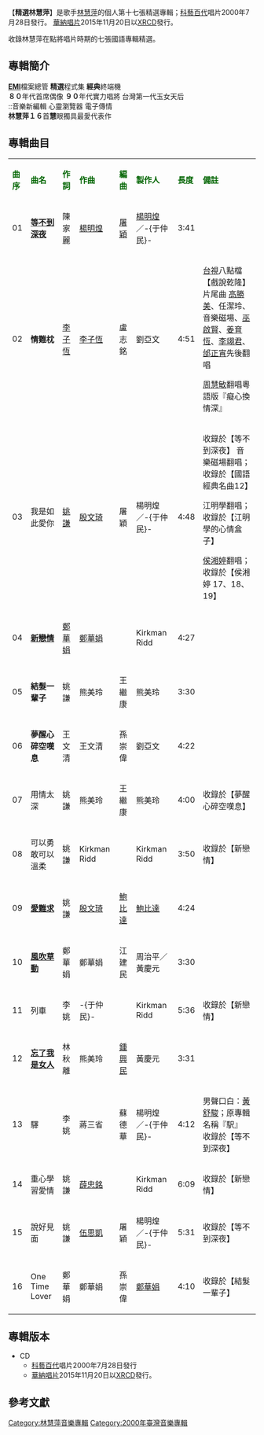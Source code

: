 {{unreferenced|time=2014-01-16T14:29:20+00:00}}
{{Album infobox | <!-- See Wikipedia:WikiProject_Albums -->
|  Name        = 精選林慧萍
|  Type        = 精選輯
|  Artist      = [[林慧萍|林慧萍]]
| cover = Replace this image female.svg
| 圖片簡介 =
|  Released    = 2000年7月28日
|  Genre       = [[國語流行音樂|國語流行音樂]]
|  Length      =  71 分 51 秒
|  Label       = [[科藝百代|科藝百代]]
|  Number      = 
|  Producer    = [[楊明煌|楊明煌]]／-{于仲民}- ／劉亞文／熊美玲
                   [[鄭華娟|鄭華娟]]／周治平／黃慶元／[[鮑比達|鮑比達]]／Kirkman Ridd
| Last album  = '''[[林慧萍往昔金曲精選3|林慧萍往昔金曲精選3]]'''<br>（2000年1月））
| This album  = '''精選林慧萍'''<br>（2000年7月）
| Next album  = '''[[林慧萍往昔金曲精選4|林慧萍往昔金曲精選4]]'''<br>（2000年12月））
}}

【'''精選林慧萍'''】是歌手[[林慧萍|林慧萍]]的個人第十七張精選專輯；[[科藝百代|科藝百代]]唱片2000年7月28日發行。
[[華納唱片|華納唱片]]2015年11月20日以[[XRCD|XRCD]]發行。

收錄林慧萍在點將唱片時期的七張國語專輯精選。

==專輯簡介==
'''[[EMI|EMI]]'''檔案總管  '''精選'''程式集  '''經典'''終端機<br>
'''８０'''年代首席偶像  '''９０'''年代實力唱將  台灣第一代玉女天后<br>
::音樂新編輯  心靈瀏覽器  電子傳情<br>
'''林慧萍１６'''首'''慧'''眼獨具最愛代表作<br>


==專輯曲目==
{| class="wikitable"
|-
| <font color=darkgreen>'''曲序'''</font> || <font color=darkgreen>'''曲名'''</font> || <font color=darkgreen>'''作詞'''</font> || <font color=darkgreen>'''作曲'''</font> || <font color=darkgreen>'''編曲'''</font>||<font color=darkgreen>'''製作人'''</font> || <font color=darkgreen>'''長度'''</font>  || <font color=darkgreen>'''備註'''</font>
|-
| 01 || '''[[等不到深夜|等不到深夜]]''' || 陳家麗 || [[楊明煌|楊明煌]] || [[屠穎|屠穎]] || [[楊明煌|楊明煌]]／-{于仲民}- || 3:41 || 
|-
| 02 || '''情難枕''' || [[李子恆|李子恆]] || [[李子恆|李子恆]] || 盧志銘 || 劉亞文 || 4:51 ||  [[台視|台視]]八點檔【戲說乾隆】片尾曲
[[高勝美|高勝美]]、任潔玲、音樂磁場、[[巫啟賢|巫啟賢]]、[[姜育恆|姜育恆]]、[[李翊君|李翊君]]、[[邰正宵|邰正宵]]先後翻唱

[[周慧敏|周慧敏]]翻唱粵語版『癡心換情深』

|-
| 03 || 我是如此愛你 || [[姚謙|姚謙]] || [[殷文琦|殷文琦]] || 屠穎 || 楊明煌／-{于仲民}- || 4:48 || 收錄於【等不到深夜】
音樂磁場翻唱；收錄於【國語經典名曲12】

江明學翻唱；收錄於【江明學的心情盒子】

[[侯湘婷|侯湘婷]]翻唱；收錄於【侯湘婷 17、18、19】
|-
| 04 || '''[[新戀情|新戀情]]''' || [[鄭華娟|鄭華娟]] || [[鄭華娟|鄭華娟]] ||  || Kirkman Ridd || 4:27 || 
|-
| 05 || '''結髮一輩子''' || 姚謙 || 熊美玲 || 王繼康 || 熊美玲 ||3:30 || 
|-
| 06 || '''夢醒心碎空嘆息''' || 王文清 || 王文清 || 孫崇偉 || 劉亞文 || 4:22 || 
|-
| 07 || 用情太深 || 姚謙 || 熊美玲 || 王繼康 || 熊美玲 || 4:00 || 收錄於【夢醒心碎空嘆息】
|-
| 08 || 可以勇敢可以溫柔 || 姚謙 || Kirkman Ridd ||  || Kirkman Ridd || 3:50 || 收錄於【新戀情】
|-
| 09 || '''[[愛難求|愛難求]]''' || 姚謙 || [[殷文琦|殷文琦]] || [[鮑比達|鮑比達]] || [[鮑比達|鮑比達]] || 4:24 ||
|-
| 10 || '''[[風吹草動|風吹草動]]''' || 鄭華娟 || 鄭華娟 || 江建民 || 周治平／黃慶元 || 3:30 ||
|-
| 11 || 列車 || 李姚 || -{于仲民}- ||   || Kirkman Ridd || 5:36 || 收錄於【新戀情】
|-
| 12 || '''[[忘了我是女人|忘了我是女人]]''' || 林秋離 || 熊美玲 || [[鍾興民|鍾興民]] || 黃慶元 || 3:31 ||
|-
| 13 || 驛 || 李姚 || 蔣三省 || 蘇德華 || 楊明煌／-{于仲民}- || 4:12 || 男聲口白：[[黃舒駿|黃舒駿]]；原專輯名稱『駅』
收錄於【等不到深夜】
|-
| 14 || 重心學習愛情 || 姚謙 || [[薛忠銘|薛忠銘]] ||  ||  Kirkman Ridd || 6:09 || 收錄於【新戀情】
|-
| 15 || 說好見面 || 姚謙 || [[伍思凱|伍思凱]] || 屠穎 || 楊明煌／-{于仲民}- || 5:31 || 收錄於【等不到深夜】
|-
| 16 || One Time Lover || 鄭華娟 || 鄭華娟 || 孫崇偉 || [[鄭華娟|鄭華娟]] || 4:10 ||  收錄於【結髮一輩子】
|}

== 專輯版本 ==
*CD
**[[科藝百代|科藝百代]]唱片2000年7月28日發行
**[[華納唱片|華納唱片]]2015年11月20日以[[XRCD|XRCD]]發行。

==參考文獻==
{{reflist}}

[[Category:林慧萍音樂專輯|Category:林慧萍音樂專輯]]
[[Category:2000年臺灣音樂專輯|Category:2000年臺灣音樂專輯]]